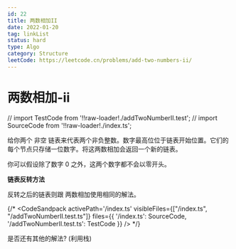 ```yaml
---
id: 22
title: 两数相加II
date: 2022-01-20
tag: linkList
status: hard
type: Algo
category: Structure
leetCode: https://leetcode.cn/problems/add-two-numbers-ii/
---
```



# 两数相加-ii

// import TestCode from '!!raw-loader!./addTwoNumberII.test';
// import SourceCode from '!!raw-loader!./index.ts';



<Note>
给你两个 非空 链表来代表两个非负整数。数字最高位位于链表开始位置。它们的每个节点只存储一位数字。将这两数相加会返回一个新的链表。

你可以假设除了数字 0 之外，这两个数字都不会以零开头。
</Note>


**链表反转方法**

反转之后的链表则跟 两数相加使用相同的解法。

{/* <CodeSandpack
  activePath='/index.ts'
  visibleFiles={["/index.ts", "/addTwoNumberII.test.ts"]}
  files={{
    '/index.ts': SourceCode,
    '/addTwoNumberII.test.ts': TestCode
  }}
/> */}

是否还有其他的解法? (利用栈)

